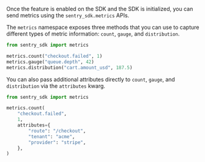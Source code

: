 Once the feature is enabled on the SDK and the SDK is initialized, you can send metrics using the `sentry_sdk.metrics` APIs.

The `metrics` namespace exposes three methods that you can use to capture different types of metric information: `count`, `gauge`, and `distribution`.

```python
from sentry_sdk import metrics

metrics.count("checkout.failed", 1)
metrics.gauge("queue.depth", 42)
metrics.distribution("cart.amount_usd", 187.5)
```

You can also pass additional attributes directly to `count`, `gauge`, and `distribution` via the `attributes` kwarg.

```python
from sentry_sdk import metrics

metrics.count(
    "checkout.failed",
    1,
    attributes={
        "route": "/checkout",
        "tenant": "acme",
        "provider": "stripe",
    },
)
```
